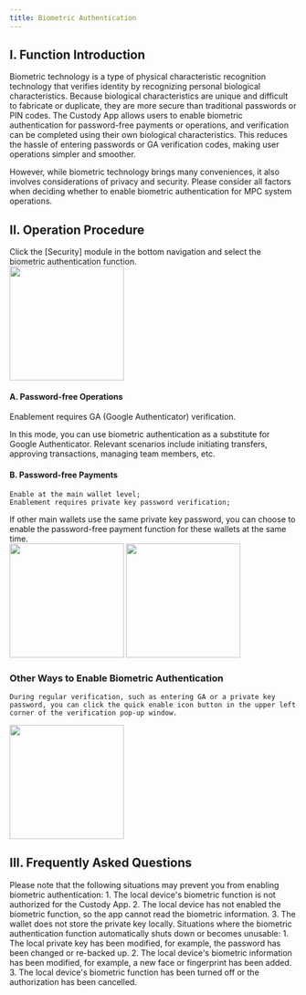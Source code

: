```yaml
---
title: Biometric Authentication
---
```


## I. Function Introduction

Biometric technology is a type of physical characteristic recognition technology that verifies identity by recognizing personal biological characteristics. Because biological characteristics are unique and difficult to fabricate or duplicate, they are more secure than traditional passwords or PIN codes. The Custody App allows users to enable biometric authentication for password-free payments or operations, and verification can be completed using their own biological characteristics. This reduces the hassle of entering passwords or GA verification codes, making user operations simpler and smoother.

However, while biometric technology brings many conveniences, it also involves considerations of privacy and security. Please consider all factors when deciding whether to enable biometric authentication for MPC system operations.

## II. Operation Procedure

<Steps>

<Step title="Enter Biometric Authentication Function">
    Click the [Security] module in the bottom navigation and select the biometric authentication function.
      <div className="w-full flex items-center justify-center">
    <img src="/images/user-guide/safe.png" width="200"/>
</div>
</Step>

<Step title="Enable Biometric Authentication for Different Scenarios">

#### A. Password-free Operations

Enablement requires GA (Google Authenticator) verification.

<tip>
In this mode, you can use biometric authentication as a substitute for Google Authenticator. Relevant scenarios include initiating transfers, approving transactions, managing team members, etc.
</tip>

#### B. Password-free Payments

    Enable at the main wallet level;
    Enablement requires private key password verification;
<tip>
    If other main wallets use the same private key password, you can choose to enable the password-free payment function for these wallets at the same time.
</tip>

  <div className="w-full flex items-center justify-center">
    <CardGroup cols={2}>
        <img src="/images/user-guide/bio1.png" width="200"/>
        <img src="/images/user-guide/bio2.png" width="200"/>
    </CardGroup>
</div>
</Step>
</Steps>

### Other Ways to Enable Biometric Authentication

    During regular verification, such as entering GA or a private key password, you can click the quick enable icon button in the upper left corner of the verification pop-up window.
   <div className="w-full flex items-center justify-center">
    <img src="/images/user-guide/bio3.png" width="200"/>
</div>


## III. Frequently Asked Questions

<Accordion title="Why can't I enable biometric authentication?">
Please note that the following situations may prevent you from enabling biometric authentication:
1. The local device's biometric function is not authorized for the Custody App.
2. The local device has not enabled the biometric function, so the app cannot read the biometric information.
3. The wallet does not store the private key locally.
</Accordion>

<Accordion title="Why is biometric authentication invalid or unusable?">
Situations where the biometric authentication function automatically shuts down or becomes unusable:
1. The local private key has been modified, for example, the password has been changed or re-backed up.
2. The local device's biometric information has been modified, for example, a new face or fingerprint has been added.
3. The local device's biometric function has been turned off or the authorization has been cancelled.
</Accordion>

